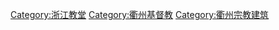 [[Category:浙江教堂|Category:浙江教堂]]
[[Category:衢州基督教|Category:衢州基督教]]
[[Category:衢州宗教建筑|Category:衢州宗教建筑]]